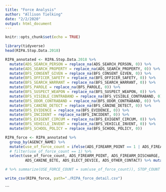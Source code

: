 ```yaml
---
title: "Force Analysis"
author: "Allison Tielking"
date: "2/2/2020"
output: html_document
---
```


```r
knitr::opts_chunk$set(echo = TRUE)
```

```r
library(tidyverse)
head(RIPA.Stop.Data.2018)

RIPA_annotated <- RIPA.Stop.Data.2018 %>% 
  mutate(ADS_SEARCH_PERSON = replace_na(ADS_SEARCH_PERSON, 0)) %>% 
  mutate(ADS_SEARCH_PROPERTY = replace_na(ADS_SEARCH_PROPERTY, 0)) %>% 
  mutate(BFS_CONSENT_GIVEN = replace_na(BFS_CONSENT_GIVEN, 0)) %>% 
  mutate(BFS_OFFICER_SAFETY = replace_na(BFS_OFFICER_SAFETY, 0)) %>% 
  mutate(BFS_SEARCH_WARRANT = replace_na(BFS_SEARCH_WARRANT, 0)) %>% 
  mutate(BFS_PAROLE = replace_na(BFS_PAROLE, 0)) %>% 
  mutate(BFS_SUSPECT_WEAPON = replace_na(BFS_SUSPECT_WEAPON, 0)) %>% 
  mutate(BFS_VISIBLE_CONTRABAND = replace_na(BFS_VISIBLE_CONTRABAND, 0)) %>% 
  mutate(BFS_ODOR_CONTRABAND = replace_na(BFS_ODOR_CONTRABAND, 0)) %>% 
  mutate(BFS_CANINE_DETECT = replace_na(BFS_CANINE_DETECT, 0)) %>% 
  mutate(BFS_EVIDENCE = replace_na(BFS_EVIDENCE, 0)) %>% 
  mutate(BFS_INCIDENT = replace_na(BFS_INCIDENT, 0)) %>% 
  mutate(BFS_EXIGENT_CIRCUM = replace_na(BFS_EXIGENT_CIRCUM, 0)) %>%
  mutate(BFS_VEHICLE_INVENT = replace_na(BFS_VEHICLE_INVENT, 0)) %>% 
  mutate(BFS_SCHOOL_POLICY = replace_na(BFS_SCHOOL_POLICY, 0))
```
```r

RIPA_force <- RIPA_annotated %>% 
  group_by(AGENCY_NAME) %>% 
  mutate(use_of_force_count = ifelse(ADS_FIREARM_POINT == 1 | ADS_FIREARM_DISCHARGE == 1 | ADS_BATON == 1 | ADS_CHEM_SPRAY == 1 | ADS_IMPACT_DISCHARGE == 1 | ADS_CANINE_BITE == 1 | ADS_ELECT_DEVICE == 1 | ADS_OTHER_CONTACT == 1, 1, 0)) %>% 
  # filter(use_of_force_count == 1) %>%
  select(use_of_force_count, ADS_FIREARM_POINT, ADS_FIREARM_DISCHARGE, ADS_BATON, ADS_CHEM_SPRAY, ADS_IMPACT_DISCHARGE, 
         ADS_CANINE_BITE, ADS_ELECT_DEVICE, ADS_OTHER_CONTACT) %>% mutate(use_of_force_count = ifelse(is.na(use_of_force_count), 0, use_of_force_count)) 

# %>% summarize(USE_FORCE_COUNT = sum(use_of_force_count)), STOP_COUNT = sum(count), FORCE_RATE_PER_100_STOPS = (USE_FORCE_COUNT / STOP_COUNT) * 100, USE_FORCE_FIREARM_POINT_FREQ = (sum(use_of_force_firearm_point_count) / USE_FORCE_COUNT) * 100 , USE_FORCE_FIREARM_DISCHARGE_FREQ = (sum(use_of_force_firearm_discharge_count) / USE_FORCE_COUNT) * 100, USE_FORCE_BATON_FREQ = (sum(use_of_force_baton_count) / USE_FORCE_COUNT) * 100, USE_FORCE_CHEM_SPRAY_FREQ = (sum(use_of_force_chem_spray_count) / USE_FORCE_COUNT) * 100, USE_FORCE_IMPACT_DISCHARGE_FREQ = (sum(use_of_force_impact_discharge_count) / USE_FORCE_COUNT) * 100, USE_FORCE_CANINE_BITE_FREQ = (sum(use_of_force_canine_bite_count) / USE_FORCE_COUNT) * 100, USE_FORCE_ELECT_DEVICE_FREQ = (sum(use_of_force_elect_device_count) / USE_FORCE_COUNT) * 100, USE_FORCE_OTHER_CONTACT_FREQ = (sum(use_of_force_other_contact_count) / USE_FORCE_COUNT) * 100) %>% select(-c(USE_FORCE_COUNT, STOP_COUNT))

write_csv(RIPA_force, path="./RIPA_force_detail.csv")


```
```